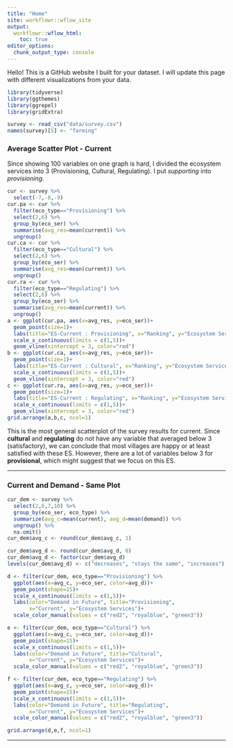 ```yaml
---
title: "Home"
site: workflowr::wflow_site
output:
  workflowr::wflow_html:
    toc: true
editor_options:
  chunk_output_type: console
---
```


Hello! This is a GitHub website I built for your dataset. I will update this page with different visualizations from your data.

```r
library(tidyverse)
library(ggthemes)
library(ggrepel)
library(gridExtra)

survey <- read_csv("data/survey.csv")
names(survey)[5] <- "farming"
```

### Average Scatter Plot - Current
Since showing 100 variables on one graph is hard, I divided the ecosystem services into 3 (Provisioning, Cultural, Regulating). I put *supporting* into *provisioning*.
```r
cur <- survey %>% 
  select(-7,-8,-9)
cur.pa <- cur %>% 
  filter(eco_type=="Provisioning") %>% 
  select(2,6) %>% 
  group_by(eco_ser) %>% 
  summarise(avg_res=mean(current)) %>% 
  ungroup()
cur.ca <- cur %>% 
  filter(eco_type=="Cultural") %>% 
  select(2,6) %>% 
  group_by(eco_ser) %>% 
  summarise(avg_res=mean(current)) %>% 
  ungroup()
cur.ra <- cur %>% 
  filter(eco_type=="Regulating") %>% 
  select(2,6) %>% 
  group_by(eco_ser) %>% 
  summarise(avg_res=mean(current)) %>% 
  ungroup()
a <- ggplot(cur.pa, aes(x=avg_res, y=eco_ser))+
  geom_point(size=1)+
  labs(title="ES-Current : Provisioning", x="Ranking", y="Ecosystem Services")+
  scale_x_continuous(limits = c(1,5))+
  geom_vline(xintercept = 3, color="red")
b <- ggplot(cur.ca, aes(x=avg_res, y=eco_ser))+
  geom_point(size=1)+
  labs(title="ES-Current : Cultural", x="Ranking", y="Ecosystem Services")+
  scale_x_continuous(limits = c(1,5))+
  geom_vline(xintercept = 3, color="red")
c <- ggplot(cur.ra, aes(x=avg_res, y=eco_ser))+
  geom_point(size=1)+
  labs(title="ES-Current : Regulating", x="Ranking", y="Ecosystem Services")+
  scale_x_continuous(limits = c(1,5))+
  geom_vline(xintercept = 3, color="red")
grid.arrange(a,b,c, ncol=1)
```
This is the most general scatterplot of the survey results for current. Since **cultural** and **regulating** do not have any variable that averaged below 3 (satisfactory), we can conclude that most villages are happy or at least satisfied with these ES. However, there are a lot of variables below 3 for **provisional**, which might suggest that we focus on this ES.

***

### Current and Demand - Same Plot
```r
cur_dem <- survey %>% 
  select(2,6,7,10) %>% 
  group_by(eco_ser, eco_type) %>% 
  summarize(avg_c=mean(current), avg_d=mean(demand)) %>% 
  ungroup() %>% 
  na.omit()
cur_dem$avg_c <- round(cur_dem$avg_c, 1)

cur_dem$avg_d <- round(cur_dem$avg_d, 0)
cur_dem$avg_d <- factor(cur_dem$avg_d)
levels(cur_dem$avg_d) <- c("decreases", "stays the same", "increases")
```

```r
d <- filter(cur_dem, eco_type=="Provisioning") %>% 
  ggplot(aes(x=avg_c, y=eco_ser, color=avg_d))+
  geom_point(shape=15)+
  scale_x_continuous(limits = c(1,5))+
  labs(color="Demand in Future", title="Provisioning",
       x="Current", y="Ecosystem Services")+
  scale_color_manual(values = c("red2", "royalblue", "green3"))

e <- filter(cur_dem, eco_type=="Cultural") %>% 
  ggplot(aes(x=avg_c, y=eco_ser, color=avg_d))+
  geom_point(shape=15)+
  scale_x_continuous(limits = c(1,5))+
  labs(color="Demand in Future", title="Cultural",
       x="Current", y="Ecosystem Services")+
  scale_color_manual(values = c("red2", "royalblue", "green3"))

f <- filter(cur_dem, eco_type=="Regulating") %>% 
  ggplot(aes(x=avg_c, y=eco_ser, color=avg_d))+
  geom_point(shape=15)+
  scale_x_continuous(limits = c(1,5))+
  labs(color="Demand in Future", title="Regulating",
       x="Current", y="Ecosystem Services")+
  scale_color_manual(values = c("red2", "royalblue", "green3"))  

grid.arrange(d,e,f, ncol=1)
```




***

